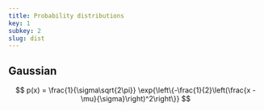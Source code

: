 ```yaml
---
title: Probability distributions
key: 1
subkey: 2
slug: dist
---
```


## Gaussian

$$
p(x) = \frac{1}{\sigma\sqrt{2\pi}} \exp{\left\{-\frac{1}{2}\left(\frac{x - \mu}{\sigma}\right)^2\right\}}
$$